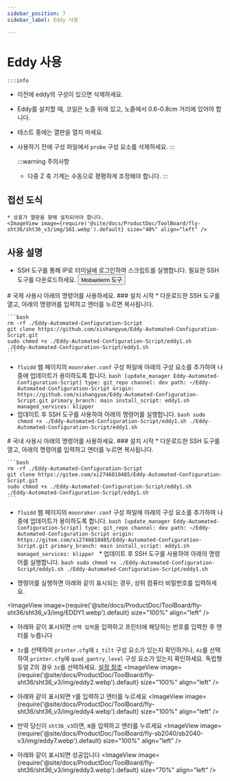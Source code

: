 ```yaml
---
sidebar_position: 7
sidebar_label: Eddy 사용

---
```



# Eddy 사용

    :::info
  * 이전에 eddy의 구성이 있으면 삭제하세요.
  * Eddy를 설치할 때, 코일은 노즐 위에 있고, 노즐에서 0.6-0.8cm 거리에 있어야 합니다.
  * 테스트 중에는 열판을 열지 마세요.
  * 사용하기 전에 구성 파일에서 `probe` 구성 요소를 삭제하세요.
    :::

    :::warning 주의사항
    * 다중 Z 축 기계는 수동으로 평평하게 조정해야 합니다.
    :::


## 접선 도식

    * 상표가 열판을 향해 설치되어야 합니다.
    <ImageView image={require('@site/docs/ProductDoc/ToolBoard/fly-sht36/sht36_v3/img/161.webp').default} size="40%" align="left" />


## 사용 설명
   * SSH 도구를 통해 IP로 터미널에 로그인하여 스크립트를 실행합니다.
    필요한 SSH 도구를 다운로드하세요. <Button variant="contained" disableElevation component="a" rel="noopener" href="/docs/ResDownload/auxiliary_software/">Mobaxterm 도구</Button>


<Tabs>
  <TabItem value="eddy1" label="국제 사용">
    # 국제 사용시 아래의 명령어를 사용하세요.
    ### 설치 시작
    * 다운로드한 SSH 도구를 열고, 아래의 명령어를 입력하고 엔터를 누르면 복사됩니다.
    
    ```bash
    rm -rf ./Eddy-Automated-Configuration-Script
    git clone https://github.com/xishangyue/Eddy-Automated-Configuration-Script.git
    sudo chmod +x ./Eddy-Automated-Configuration-Script/eddy1.sh
    ./Eddy-Automated-Configuration-Script/eddy1.sh
    ```
   * `fluidd` 웹 페이지의 `moonraker.conf` 구성 파일에 아래의 구성 요소를 추가하여 나중에 업데이트가 용이하도록 합니다.
    ```bash
    [update_manager Eddy-Automated-Configuration-Script]
    type: git_repo
    channel: dev
    path: ~/Eddy-Automated-Configuration-Script
    origin: https://github.com/xishangyue/Eddy-Automated-Configuration-Script.git
    primary_branch: main
    install_script: eddy1.sh
    managed_services: klipper
    ```
   * 업데이트 후 SSH 도구를 사용하여 아래의 명령어를 실행합니다.
    ```bash
    sudo chmod +x ./Eddy-Automated-Configuration-Script/eddy1.sh
    ./Eddy-Automated-Configuration-Script/eddy1.sh
    ```
</TabItem>

  <TabItem value="eddy2" label="국내 사용">
# 국내 사용시 아래의 명령어를 사용하세요.
### 설치 시작
    * 다운로드한 SSH 도구를 열고, 아래의 명령어를 입력하고 엔터를 누르면 복사됩니다.
    
    ```bash
    rm -rf ./Eddy-Automated-Configuration-Script
    git clone https://gitee.com/xi2746810485/Eddy-Automated-Configuration-Script.git
    sudo chmod +x ./Eddy-Automated-Configuration-Script/eddy1.sh
    ./Eddy-Automated-Configuration-Script/eddy1.sh
    ```
   * `fluidd` 웹 페이지의 `moonraker.conf` 구성 파일에 아래의 구성 요소를 추가하여 나중에 업데이트가 용이하도록 합니다.
    ```bash
    [update_manager Eddy-Automated-Configuration-Script]
    type: git_repo
    channel: dev
    path: ~/Eddy-Automated-Configuration-Script
    origin: https://gitee.com/xi2746810485/Eddy-Automated-Configuration-Script.git
    primary_branch: main
    install_script: eddy1.sh
    managed_services: klipper
    ```
    * 업데이트 후 SSH 도구를 사용하여 아래의 명령어를 실행합니다.
    ```bash
    sudo chmod +x ./Eddy-Automated-Configuration-Script/eddy1.sh
    ./Eddy-Automated-Configuration-Script/eddy1.sh
    ```
  </TabItem>
</Tabs>


* 명령어를 실행하면 아래와 같이 표시되는 경우, 상위 컴퓨터 비밀번호를 입력하세요.

<ImageView image={require('@site/docs/ProductDoc/ToolBoard/fly-sht36/sht36_v3/img/EDDY1.webp').default} size="100%" align="left" />

* 아래와 같이 표시되면 `선택 입력`을 입력하고 프린터에 해당하는 번호를 입력한 후 엔터를 누릅니다
* `3z`를 선택하여 `printer.cfg`에 `z_tilt` 구성 요소가 있는지 확인하거나, `4z`를 선택하여 `printer.cfg`에 `quad_gantry_level` 구성 요소가 있는지 확인하세요. 독립형 듀얼 Z의 경우 `3z`를 선택하세요. [설정 참조](https://mellow.klipper.cn/docs/category/klipper-%EB%8B%A4%EC%9A%B4%ED%81%AC%EB%A1%A0%EC%9D%BC%EC%9D%BC)
<ImageView image={require('@site/docs/ProductDoc/ToolBoard/fly-sht36/sht36_v3/img/eddy2.webp').default} size="100%" align="left" /> 

* 아래와 같이 표시되면 `Y`를 입력하고 엔터를 누르세요
<ImageView image={require('@site/docs/ProductDoc/ToolBoard/fly-sht36/sht36_v3/img/eddy4.webp').default} size="100%" align="left" />

* 만약 당신이 `sht36_v3`라면, `N`을 입력하고 엔터를 누르세요
<ImageView image={require('@site/docs/ProductDoc/ToolBoard/fly-sb2040/sb2040-v3/img/eddy7.webp').default} size="100%" align="left" />

* 아래와 같이 표시되면 성공입니다
<ImageView image={require('@site/docs/ProductDoc/ToolBoard/fly-sht36/sht36_v3/img/eddy3.webp').default} size="70%" align="left" />

<LDC1612 />
